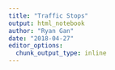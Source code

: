 ```yaml
---
title: "Traffic Stops"
output: html_notebook
author: "Ryan Gan"
date: "2018-04-27"
editor_options: 
  chunk_output_type: inline
---
```




